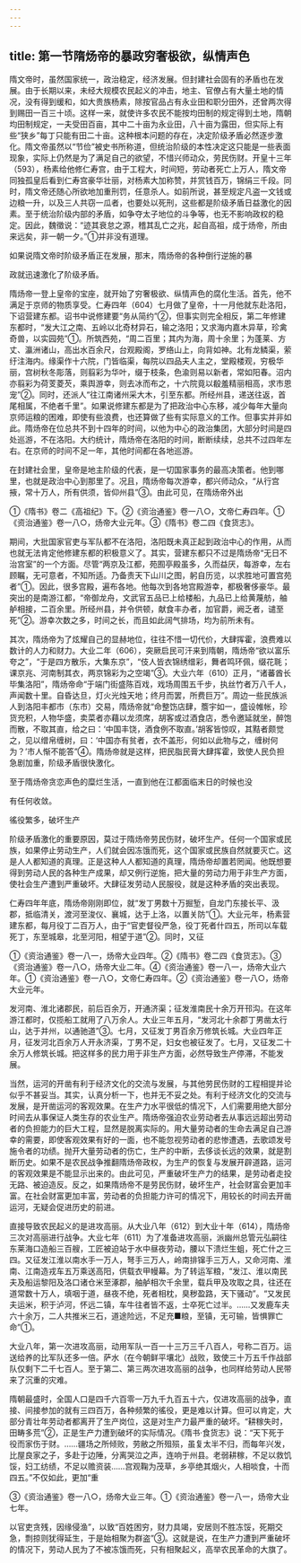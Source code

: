 ```yaml
---
---
---
```

title: 第一节隋炀帝的暴政穷奢极欲，纵情声色
---



隋文帝时，虽然国家统一，政治稳定，经济发展。但封建社会固有的矛盾也在发展。由于长期以来，未经大规模农民起义的冲击，地主、官僚占有大量土地的情况，没有得到缓和，如大贵族杨素，除按官品占有永业田和职分田外，还曾两次得到赐田一百三十顷。这样一来，就使许多农民不能按均田制的规定得到土地，隋朝均田制规定，一夫受田百亩，其中二十亩为永业田，八十亩为露田，但实际上有些“狭乡”每丁只能有田二十亩。这种根本问题的存在，决定阶级矛盾必然逐步激化。隋文帝虽然以“节俭”被史书所称道，但统治阶级的本性决定这只能是一些表面现象，实际上仍然是为了满足自己的欲望，不惜兴师动众，劳民伤财。开皇十三年（593），杨素给他修仁寿宫，由于工程大，时间短，劳动者死亡上万人，隋文帝同独孤皇后看到仁寿宫豪华壮丽，对杨素大加称赞，并赏钱百万，锦绢三千段。同时，隋文帝还随心所欲地加重刑罚，任意杀人。如前所说，甚至规定凡盗一文钱或边粮一升，以及三人共窃一瓜者，也要处以死刑，这些都是阶级矛盾日益激化的因素。至于统治阶级内部的矛盾，如争夺太子地位的斗争等，也无不影响政权的稳定。因此，魏徵说：“迹其衰怠之源，稽其乱亡之兆，起自高祖，成于炀帝，所由来远矣，非一朝一夕。”①并非没有道理。

如果说隋文帝时阶级矛盾正在发展，那末，隋炀帝的各种倒行逆施的暴

政就迅速激化了阶级矛盾。

隋炀帝一登上皇帝的宝座，就开始了穷奢极欲、纵情声色的腐化生活。首先，他不满足于京师的物质享受。仁寿四年（604）七月做了皇帝，十一月他就东赴洛阳，下诏营建东都。诏书中说修建要“务从简约”②，但事实则完全相反，第二年修建东都时，“发大江之南、五岭以北奇材异石，输之洛阳；又求海内嘉木异草，珍禽奇兽，以实园苑”①。所筑西苑，“周二百里；其内为海，周十余里；为蓬莱、方丈、瀛洲诸山，高出水百余尺，台观殿阁，罗络山上，向背如神。北有龙鳞渠，萦纡注海内。缘渠作十六院，门皆临渠，每院以四品夫人主之，堂殿楼观，穷极华丽，宫树秋冬彫落，则翦彩为华叶，缀于枝条，色渝则易以新者，常如阳春。沼内亦翦彩为荷芰菱芡，乘舆游幸，则去冰而布之，十六院竟以殽羞精丽相高，求市恩宠”②。同时，还派人“往江南诸州采大木，引至东都。所经州县，递送往返，首尾相属，不绝者千里”。如果说修建东都是为了把政治中心东移，减少每年大量向京师运粮的困难，即使有些浪费，也还算做了些有实际意义的工作。但事实并非如此。隋炀帝在位总共不到十四年的时间，以他为中心的政治集团，大部分时间是四处巡游，不在洛阳。大约统计，隋炀帝在洛阳的时间，断断续续，总共不过四年左右。在京师的时间不足一年，其他时间都在各地巡游。

在封建社会里，皇帝是地主阶级的代表，是一切国家事务的最高决策者。他到哪里，也就是政治中心到那里了。况且，隋炀帝每次游幸，都兴师动众，“从行宫掖，常十万人，所有供须，皆仰州县”③。由此可见，在隋炀帝外出

①《隋书》卷二《高祖纪》下。②《资治通鉴》卷一八○，文帝仁寿四年。①《资治通鉴》卷一八○，炀帝大业元年。③《隋书》卷二四《食货志》。

期间，大批国家官吏与军队都不在洛阳，洛阳既未真正起到政治中心的作用，从而也就无法肯定他修建东都的积极意义了。其实，营建东都只不过是隋炀帝“无日不治宫室”的一个方面。尽管“两京及江都，苑囿亭殿虽多，久而益厌，每游幸，左右顾瞩，无可意者，不知所适。乃备责天下山川之图，躬自历览，以求胜地可置宫苑者”①。因此，很多宫殿，遍布各地。他每次到各地宫殿游幸，都极奢侈豪华。最突出的是南游江都，“帝御龙舟，文武官五品已上给楼船，九品已上给黄蔑舫，舳舻相接，二百余里。所经州县，并令供顿，献食丰办者，加官爵，阙乏者，谴至死”②。游幸次数之多，时间之长，而且如此阔气排场，均为前所未有。

其次，隋炀帝为了炫耀自己的显赫地位，往往不惜一切代价，大肆挥霍，浪费难以数计的人力和财力。大业二年（606），突厥启民可汗来到隋朝，隋炀帝“欲以富乐夸之”，“于是四方散乐，大集东京”，“伎人皆衣锦绣缯彩，舞者鸣环佩，缀花毦；课京兆、河南制其衣，两京锦彩为之空竭”③。大业六年（610）正月，“诸蕃酋长毕集洛阳”，隋炀帝命“于端门街盛陈百戏，戏场周围五千步，执丝竹者万八千人，声闻数十里。自昏达旦，灯火光烛天地；终月而罢，所费巨万”。周边一些民族派人到洛阳丰都市（东市）交易，隋炀帝就“命整饬店肆，簷宇如一，盛设帷帐，珍货充积，人物华盛，卖菜者亦藉以龙须席，胡客或过酒食店，悉令邀延就坐，醉饱而散，不取其直，给之曰：‘中国丰饶，酒食例不取直。’胡客皆惊叹，其黠者颇觉之，见以缯帛缠树，曰：‘中国亦有贫者，衣不盖形，何如以此物与之，缠树何为？’市人惭不能答”④。隋炀帝就是这样，把民脂民膏大肆挥霍，致使人民负担急剧加重，阶级矛盾很快激化。

至于隋炀帝贪恋声色的糜烂生活，一直到他在江都面临末日的时候也没

有任何收敛。

徭役繁多，破坏生产

阶级矛盾激化的重要原因，莫过于隋炀帝劳民伤财，破坏生产。任何一个国家或民族，如果停止劳动生产，人们就会因冻饿而死，这个国家或民族自然就要灭亡。这是人人都知道的真理。正是这种人人都知道的真理，隋炀帝却置若罔闻。他既想要得到劳动人民的各种生产成果，却又例行逆施，把大量的劳动力用于非生产方面，使社会生产遭到严重破坏。大肆征发劳动人民服役，就是这种矛盾的突出表现。

仁寿四年年底，隋炀帝刚刚即位，就“发丁男数十万掘堑，自龙门东接长平、汲郡，抵临清关，渡河至浚仪、襄城，达于上洛，以置关防”①。大业元年，杨素营建东都，每月役丁二百万人，由于“官吏督役严急，役丁死者什四五，所司以车载死丁，东至城皋，北至河阳，相望于道”②。同时，又征

①《资治通鉴》卷一八一，炀帝大业四年。②《隋书》卷二四《食货志》。③《资治通鉴》卷一八○，炀帝大业二年。④《资治通鉴》卷一八一，炀帝大业六年。①《资治通鉴》卷一八○，文帝仁寿四年。②《资治通鉴》卷一八○，炀帝大业元年。

发河南、淮北诸郡民，前后百余万，开通济渠；征发淮南民十余万开邗沟。在这年游江都时，仅揽船工就用了八万余人。大业三年五月，“发河北十余郡丁男凿太行山，达于并州，以通驰道”③。七月，又征发丁男百余万修筑长城。大业四年正月，征发河北百余万人开永济渠，丁男不足，妇女也被征发了。七月，又征发二十余万人修筑长城。把这样多的民力用于非生产方面，必然导致生产停滞，不能发展。

当然，运河的开凿有利于经济文化的交流与发展，与其他劳民伤财的工程相提并论似乎不甚妥当。其实，认真分析一下，也并无不妥之处。有利于经济文化的交流与发展，是开凿运河的客观效果。在生产力水平很低的情况下，人们需要用绝大部分时间去从事保证人类生存的农业生产。隋炀帝强迫农业劳动者去从事远远超出劳动者的负担能力的巨大工程，显然是脱离实际的。用大量劳动者的生命去满足自己游幸的需要，即使客观效果有好的一面，也不能忽视劳动者的悲惨遭遇，去歌颂发号施令者的功绩。抛开大量劳动者的伤亡，生产的中断，去侈谈长远的效果，就是割断历史。如果不是农民战争推翻隋炀帝政权，为生产的恢复与发展开辟道路，运河的客观效果是不能显示出来的。由此可见，严重破坏生产力的结果，是劳动者走投无路、被迫造反。反之，如果隋炀帝不是劳民伤财，破坏生产，社会财富会更加丰富。在社会财富更加丰富，劳动者的负担能力许可的情况下，用较长的时间去开凿运河，无疑会促进历史的前进。

直接导致农民起义的是进攻高丽。从大业八年（612）到大业十年（614），隋炀帝三次对高丽进行战争。大业七年（611）为了准备进攻高丽，派幽州总管元弘嗣往东莱海口造船三百艘，工匠被迫站于水中昼夜劳动，腰以下溃烂生蛆，死亡什之三四。又征发江淮以南水手一万人，弩手三万人，岭南排镩手三万人，又命河南、淮南、江南造戎车五万乘送高阳，供载衣甲幔幕。为了转运军粮，“发江、淮以南民夫及船运黎阳及洛口诸仓米至涿郡，舳舻相次千余里，载兵甲及攻取之具，往还在道常数十万人，填咽于道，昼夜不绝，死者相枕，臭秽盈路，天下骚动”。“又发民夫运米，积于泸河，怀远二镇，车牛往者皆不返，士卒死亡过半。……又发鹿车夫六十余万，二人共推米三石，道途险远，不足充■粮，至镇，无可输，皆惧罪亡命”①。

大业八年，第一次进攻高丽，动用军队一百一十三万三千八百人，号称二百万。运送给养的比军队还多一倍。萨水（在今朝鲜平壤北）战败，致使三十万五千作战部队仅剩下二千七百人。至于第二、第三两次进攻高丽的战争，也同样给劳动人民带来了沉重的灾难。

隋朝最盛时，全国人口是四千六百零一万九千九百五十六，仅进攻高丽的战争，直接、间接参加的就有三四百万，各种频繁的徭役，更是难以计算。但可以肯定，大部分青壮年劳动者都离开了生产岗位，这是对生产力最严重的破坏。“耕稼失时，田畴多荒”②，正是生产力遭到破坏的实际情况。《隋书·食货志》说：“天下死于役而家伤于财。……疆场之所倾败，劳敝之所殂殒，虽复太半不归，而每年兴发，比屋良家之子，多赴于边陲，分离哭泣之声，连响于州县。老弱耕稼，不足以救饥馁，妇工纺绩，不足以赡资装……宫观鞠为茂草，乡亭绝其烟火，人相啖食，十而四五。”不仅如此，更加“重

③《资治通鉴》卷一八○，炀帝大业三年。①《资治通鉴》卷一八一，炀帝大业七年。

以官吏贪残，因缘侵渔”，以致“百姓困穷，财力具竭，安居则不胜冻馁，死期交急，剽掠则犹得延生，于是始相聚为群盗”③。这就是说，在生产力遭到严重破坏的情况下，劳动人民为了不被冻饿而死，只有相聚起义，高举农民革命的大旗了。